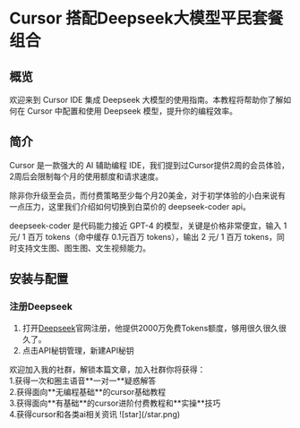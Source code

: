 # Cursor 搭配Deepseek大模型平民套餐组合

## 概览
欢迎来到 Cursor IDE 集成 Deepseek 大模型的使用指南。本教程将帮助你了解如何在 Cursor 中配置和使用 Deepseek 模型，提升你的编程效率。

## 简介
Cursor 是一款强大的 AI 辅助编程 IDE，我们提到过Cursor提供2周的会员体验，2周后会限制每个月的使用额度和请求速度。

除非你升级至会员，而付费策略至少每个月20美金，对于初学体验的小白来说有一点压力，这里我们介绍如何切换到白菜价的 deepseek-coder api。

deepseek-coder 是代码能力接近 GPT-4 的模型，关键是价格非常便宜，输入 1 元/ 1 百万 tokens（命中缓存 0.1元百万 tokens），输出 2 元/ 1 百万 tokens，同时支持文生图、图生图、文生视频能力。

## 安装与配置
### 注册Deepseek
1. 打开[Deepseek](https://cloud.siliconflow.cn/i/MwuuXfLR)官网注册，他提供2000万免费Tokens额度，够用很久很久很久了。
2. 点击API秘钥管理，新建API秘钥

<Note title="以下为付费内容">
    欢迎加入我的社群，解锁本篇文章，加入社群你将获得：<br/>
    1.获得一次和圈主语音**一对一**疑惑解答<br/>
    2.获得面向**无编程基础**的cursor基础教程<br/>
    3.获得面向**有基础**的cursor进阶付费教程和**实操**技巧<br/>
    4.获得cursor和各类ai相关资讯
</Note>
![star](/star.png)
